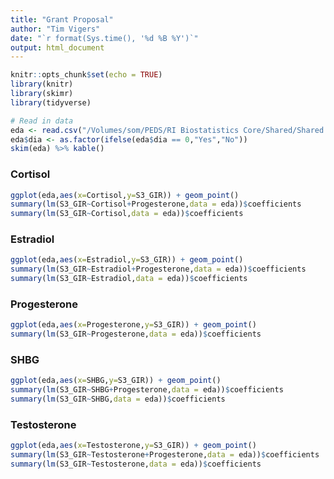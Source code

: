 ```yaml
---
title: "Grant Proposal"
author: "Tim Vigers"
date: "`r format(Sys.time(), '%d %B %Y')`"
output: html_document
---
```


```r
knitr::opts_chunk$set(echo = TRUE)
library(knitr)
library(skimr)
library(tidyverse)
```

```r
# Read in data
eda <- read.csv("/Volumes/som/PEDS/RI Biostatistics Core/Shared/Shared Projects/Laura/BDC/Projects/Janet Snell-Bergeon/CWHR Metabolomics/Data_Cleaned/QClampHormones_All Data.csv")
eda$dia <- as.factor(ifelse(eda$dia == 0,"Yes","No"))
skim(eda) %>% kable()
```

### Cortisol

```r
ggplot(eda,aes(x=Cortisol,y=S3_GIR)) + geom_point()
summary(lm(S3_GIR~Cortisol+Progesterone,data = eda))$coefficients
summary(lm(S3_GIR~Cortisol,data = eda))$coefficients
```

### Estradiol

```r
ggplot(eda,aes(x=Estradiol,y=S3_GIR)) + geom_point()
summary(lm(S3_GIR~Estradiol+Progesterone,data = eda))$coefficients
summary(lm(S3_GIR~Estradiol,data = eda))$coefficients
```

### Progesterone

```r
ggplot(eda,aes(x=Progesterone,y=S3_GIR)) + geom_point()
summary(lm(S3_GIR~Progesterone,data = eda))$coefficients
```

### SHBG

```r
ggplot(eda,aes(x=SHBG,y=S3_GIR)) + geom_point()
summary(lm(S3_GIR~SHBG+Progesterone,data = eda))$coefficients
summary(lm(S3_GIR~SHBG,data = eda))$coefficients
```

### Testosterone

```r
ggplot(eda,aes(x=Testosterone,y=S3_GIR)) + geom_point()
summary(lm(S3_GIR~Testosterone+Progesterone,data = eda))$coefficients
summary(lm(S3_GIR~Testosterone,data = eda))$coefficients
```